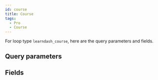 ```yaml
---
id: course
title: Course
tags:
  - Pro
  - Course
---
```


For loop type `learndash_course`, here are the query parameters and fields.

## Query parameters

<QueryArgsList args={json.query_args} />

## Fields

<FieldsList fields={json.fields} />

